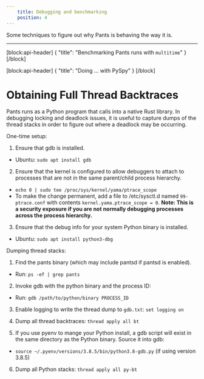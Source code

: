 ```yaml
---
    title: Debugging and benchmarking
    position: 4
---
```


Some techniques to figure out why Pants is behaving the way it is.

---

[block:api-header]
{
  "title": "Benchmarking Pants runs with `multitime`"
}
[/block]

[block:api-header]
{
  "title": "Doing ... with PySpy"
}
[/block]
# Obtaining Full Thread Backtraces

Pants runs as a Python program that calls into a native Rust library. In debugging locking and deadlock issues, it is useful to capture dumps of the thread stacks in order to figure out where a deadlock may be occurring.

One-time setup:

1. Ensure that gdb is installed.
  * Ubuntu: `sudo apt install gdb`

2. Ensure that the kernel is configured to allow debuggers to attach to processes that are not in the same parent/child process hierarchy.

  * `echo 0 | sudo tee /proc/sys/kernel/yama/ptrace_scope`
  * To make the change permanent, add a file to /etc/sysctl.d named `99-ptrace.conf` with contents `kernel.yama.ptrace_scope = 0`. **Note: This is a security exposure if you are not normally debugging processes across the process hierarchy.**

3. Ensure that the debug info for your system Python binary is installed.
  * Ubuntu: `sudo apt install python3-dbg`

Dumping thread stacks:

1. Find the pants binary (which may include pantsd if pantsd is enabled).
  * Run: `ps -ef | grep pants`

2. Invoke gdb with the python binary and the process ID:
  * Run: `gdb /path/to/python/binary PROCESS_ID`

3. Enable logging to write the thread dump to `gdb.txt`: `set logging on`

4. Dump all thread backtraces: `thread apply all bt`

5. If you use pyenv to mange your Python install, a gdb script will exist in the same directory as the Python binary. Source it into gdb:
  * `source ~/.pyenv/versions/3.8.5/bin/python3.8-gdb.py` (if using version 3.8.5)

6. Dump all Python stacks: `thread apply all py-bt`